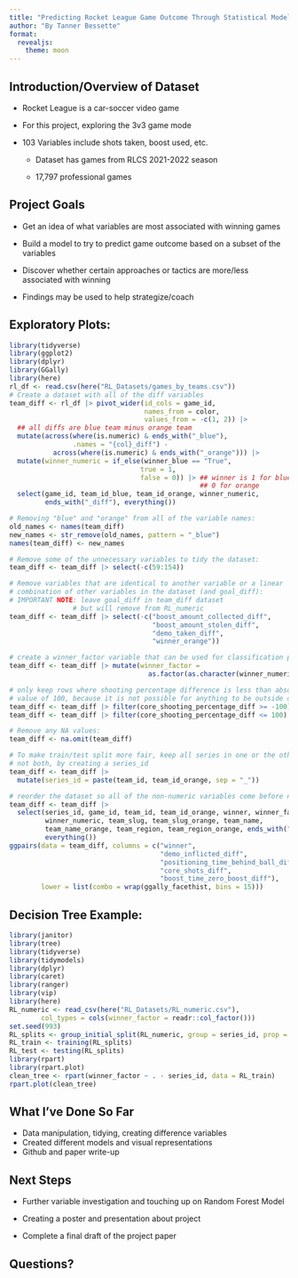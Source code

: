 ```yaml
---
title: "Predicting Rocket League Game Outcome Through Statistical Modeling"
author: "By Tanner Bessette"
format:
  revealjs: 
    theme: moon
---
```


## Introduction/Overview of Dataset

-   Rocket League is a car-soccer video game

-   For this project, exploring the 3v3 game mode

-   103 Variables include shots taken, boost used, etc.

    -   Dataset has games from RLCS 2021-2022 season

    -   17,797 professional games

## Project Goals

-   Get an idea of what variables are most associated with winning games

-   Build a model to try to predict game outcome based on a subset of the variables

-   Discover whether certain approaches or tactics are more/less associated with winning

-   Findings may be used to help strategize/coach

## Exploratory Plots:

```r
library(tidyverse)
library(ggplot2)
library(dplyr)
library(GGally)
library(here)
rl_df <- read.csv(here("RL_Datasets/games_by_teams.csv"))
# Create a dataset with all of the diff variables
team_diff <- rl_df |> pivot_wider(id_cols = game_id, 
                                  names_from = color,
                                  values_from = -c(1, 2)) |>
  ## all diffs are blue team minus orange team
  mutate(across(where(is.numeric) & ends_with("_blue"),
                .names = "{col}_diff") -
           across(where(is.numeric) & ends_with("_orange"))) |>
  mutate(winner_numeric = if_else(winner_blue == "True",
                                 true = 1,
                                 false = 0)) |> ## winner is 1 for blue, 
                                                ## 0 for orange
  select(game_id, team_id_blue, team_id_orange, winner_numeric, 
         ends_with("_diff"), everything())

# Removing "blue" and "orange" from all of the variable names:
old_names <- names(team_diff)
new_names <- str_remove(old_names, pattern = "_blue") 
names(team_diff) <- new_names

# Remove some of the unnecessary variables to tidy the dataset:
team_diff <- team_diff |> select(-c(59:154))

# Remove variables that are identical to another variable or a linear 
# combination of other variables in the dataset (and goal_diff):
# IMPORTANT NOTE: leave goal_diff in team_diff dataset 
                # but will remove from RL_numeric
team_diff <- team_diff |> select(-c("boost_amount_collected_diff",
                                    "boost_amount_stolen_diff",
                                    "demo_taken_diff",
                                    "winner_orange"))

# create a winner_factor variable that can be used for classification problems
team_diff <- team_diff |> mutate(winner_factor = 
                                   as.factor(as.character(winner_numeric)))

# only keep rows where shooting percentage difference is less than absolute 
# value of 100, because it is not possible for anything to be outside of this
team_diff <- team_diff |> filter(core_shooting_percentage_diff >= -100)
team_diff <- team_diff |> filter(core_shooting_percentage_diff <= 100)

# Remove any NA values:
team_diff <- na.omit(team_diff)

# To make train/test split more fair, keep all series in one or the other,
# not both, by creating a series_id
team_diff <- team_diff |> 
  mutate(series_id = paste(team_id, team_id_orange, sep = "_"))

# reorder the dataset so all of the non-numeric variables come before numeric:
team_diff <- team_diff |>
  select(series_id, game_id, team_id, team_id_orange, winner, winner_factor, 
         winner_numeric, team_slug, team_slug_orange, team_name, 
         team_name_orange, team_region, team_region_orange, ends_with("_diff"), 
         everything())
ggpairs(data = team_diff, columns = c("winner", 
                                      "demo_inflicted_diff",
                                      "positioning_time_behind_ball_diff",
                                      "core_shots_diff",
                                      "boost_time_zero_boost_diff"), 
        lower = list(combo = wrap(ggally_facethist, bins = 15)))
```

## Decision Tree Example:

```r
library(janitor)
library(tree)
library(tidyverse)
library(tidymodels)
library(dplyr)
library(caret)
library(ranger)
library(vip)
library(here)
RL_numeric <- read_csv(here("RL_Datasets/RL_numeric.csv"), 
        col_types = cols(winner_factor = readr::col_factor()))
set.seed(993)
RL_splits <- group_initial_split(RL_numeric, group = series_id, prop = 0.8)
RL_train <- training(RL_splits)
RL_test <- testing(RL_splits)
library(rpart)
library(rpart.plot)
clean_tree <- rpart(winner_factor ~ . - series_id, data = RL_train)
rpart.plot(clean_tree)
```

## What I've Done So Far

-   Data manipulation, tidying, creating difference variables
-   Created different models and visual representations
-   Github and paper write-up

## Next Steps

-   Further variable investigation and touching up on Random Forest Model

-   Creating a poster and presentation about project

-   Complete a final draft of the project paper

## Questions?
